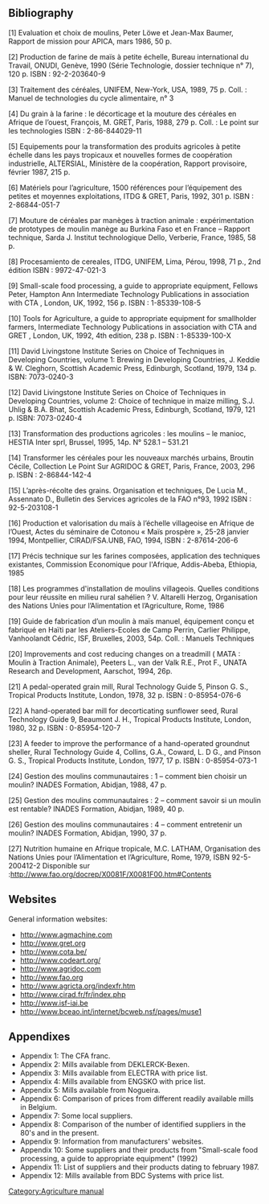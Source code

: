 ==Bibliography==
[1] Evaluation et choix de moulins,  
Peter Löwe et Jean-Max Baumer,  
Rapport de mission pour APICA, mars 1986, 50 p. 
 
[2] Production de farine de maïs à petite échelle,  
Bureau international du Travail, ONUDI, Genève, 1990 (Série Technologie, dossier technique 
n° 7), 120 p.  
ISBN : 92-2-203640-9 
 
[3] Traitement des céréales,  
UNIFEM, New-York, USA, 1989, 75 p.  
Coll. : Manuel de technologies du cycle alimentaire, n° 3 
 
[4] Du grain à la farine : le décorticage et la mouture des céréales en Afrique de l’ouest, 
François, M. 
GRET, Paris, 1988, 279 p. 
Coll. : Le point sur les technologies 
ISBN : 2-86-844029-11 
 
[5] Equipements pour la transformation des produits agricoles à petite échelle dans les 
pays tropicaux et nouvelles formes de coopération industrielle, 
ALTERSIAL, Ministère de la coopération,  
Rapport provisoire, février 1987, 215 p. 
 
[6] Matériels pour l’agriculture, 1500 références pour l’équipement des petites et moyennes 
exploitations, 
ITDG & GRET, Paris, 1992, 301 p. 
ISBN : 2-86844-051-7 
 
[7] Mouture de céréales par manèges à traction animale : expérimentation de prototypes de moulin manège au Burkina Faso et en France – Rapport technique, 
Sarda J. 
Institut technologique Dello, Verberie, France, 1985, 58 p. 
 
[8] Procesamiento de cereales,  
ITDG, UNIFEM, Lima, Pérou, 1998, 71 p., 
2nd édition 
ISBN : 9972-47-021-3 

[9] Small-scale food processing, a guide to appropriate equipment, 
Fellows Peter, Hampton Ann 
Intermediate Technology Publications in association with CTA , 
London, UK, 1992, 156 p. 
ISBN : 1-85339-108-5 
 
[10] Tools for Agriculture, a guide to appropriate equipment for smallholder farmers, 
Intermediate Technology Publications in association with CTA and GRET , 
London, UK, 1992, 4th edition, 238 p. 
ISBN : 1-85339-100-X 
 
[11] David Livingstone Institute Series on Choice of Techniques in Developing Countries, volume 1: Brewing in Developing Countries, 
J. Keddie & W. Cleghorn, 
Scottish Academic Press, Edinburgh, Scotland, 1979, 134 p. 
ISBN: 7073-0240-3 
 
[12] David Livingstone Institute Series on Choice of Techniques in Developing 
Countries, volume 2: Choice of technique in maize milling, 
S.J. Uhlig & B.A. Bhat, 
Scottish Academic Press, Edinburgh, Scotland, 1979, 121 p. 
ISBN: 7073-0240-4 
 
[13] Transformation des productions agricoles : les moulins – le manioc, 
HESTIA Inter sprl, Brussel, 1995, 14p. 
N° 528.1 – 531.21 
 
[14] Transformer les céréales pour les nouveaux marchés urbains, 
Broutin Cécile, 
Collection Le Point Sur 
AGRIDOC & GRET, Paris, France, 2003, 296 p. 
ISBN : 2-86844-142-4 
 
[15] L’après-récolte des grains. Organisation et techniques, 
De Lucia M., Assennato D., 
Bulletin des Services agricoles de la FAO n°93, 1992 
ISBN : 92-5-203108-1 

[16] Production et valorisation du maïs à l’échelle villageoise en Afrique de l’Ouest, 
Actes du séminaire de Cotonou « Maïs prospère », 25-28 janvier 1994, Montpellier, 
CIRAD/FSA.UNB, FAO, 1994, 
ISBN : 2-87614-206-6 
 
[17] Précis technique sur les farines composées, application des techniques existantes, Commission Economique pour l'Afrique, 
Addis-Abeba, Ethiopia, 1985  

[18] Les programmes d'installation de moulins villageois. Quelles conditions pour leur réussite en milieu rural sahélien ?  
V. Altarelli Herzog, 
Organisation des Nations Unies pour l’Alimentation et l’Agriculture, 
Rome, 1986 
 
[19] Guide de fabrication d’un moulin à maïs manuel, équipement conçu et fabriqué en Haïti par les Ateliers-Ecoles de Camp Perrin, 
Carlier Philippe, Vanhoolandt Cédric, 
ISF, Bruxelles, 2003, 54p. 
Coll. : Manuels Techniques 
 
[20] Improvements and cost reducing changes on a treadmill ( MATA : Moulin à Traction Animale), 
Peeters L., van der Valk R.E., Prot F., 
UNATA Research and Development, Aarschot, 1994, 26p. 
 
[21] A pedal-operated grain mill, 
Rural Technology Guide 5, 
Pinson G. S., 
Tropical Products Institute, London, 1978, 32 p. 
ISBN : 0-85954-076-6 
 
[22] A hand-operated bar mill for decorticating sunflower seed, 
Rural Technology Guide 9, 
Beaumont J. H., 
Tropical Products Institute, London, 1980, 32 p. 
ISBN : 0-85954-120-7 
 
[23] A feeder to improve the performance of a hand-operated groundnut sheller, 
Rural Technology Guide 4, 
Collins, G.A., Coward, L. D G., and Pinson G. S., 
Tropical Products Institute, London, 1977, 17 p. 
ISBN : 0-85954-073-1 
 
[24] Gestion des moulins communautaires : 1 – comment bien choisir un moulin? 
INADES Formation, Abidjan, 1988, 47 p. 

[25] Gestion des moulins communautaires : 2 – comment savoir si un moulin est rentable? 
INADES Formation, Abidjan, 1989, 40 p. 

[26] Gestion des moulins communautaires : 4 – comment entretenir un moulin? 
INADES Formation, Abidjan, 1990, 37 p. 

[27] Nutrition humaine en Afrique tropicale, 
M.C. LATHAM, 
Organisation des Nations Unies pour l’Alimentation et l’Agriculture, 
Rome, 1979, 
ISBN 92-5-200412-2 
Disponible sur :http://www.fao.org/docrep/X0081F/X0081F00.htm#Contents 

==Websites==
General information websites: 
* http://www.agmachine.com 
* http://www.gret.org 
* http://www.cota.be/ 
* http://www.codeart.org/ 
* http://www.agridoc.com 
* http://www.fao.org 
* http://www.agricta.org/indexfr.htm 
* http://www.cirad.fr/fr/index.php 
* http://www.isf-iai.be 
* http://www.bceao.int/internet/bcweb.nsf/pages/muse1 

==Appendixes==
* Appendix 1: The CFA franc.
* Appendix 2: Mills available from DEKLERCK-Bexen.
* Appendix 3: Mills available from ELECTRA with price list.
* Appendix 4: Mills available from ENGSKO with price list.
* Appendix 5: Mills available from Nogueira.
* Appendix 6: Comparison of prices from different readily available mills in Belgium.
* Appendix 7: Some local suppliers.
* Appendix 8: Comparison of the number of identified suppliers in the 80's and in the present.
* Appendix 9: Information from manufacturers' websites.
* Appendix 10: Some suppliers and their products from "Small-scale food processing, a guide to appropriate equipment" (1992)
* Appendix 11: List of suppliers and their products dating to february 1987.
* Appendix 12: Mills available from BDC Systems with price list.

[[Category:Agriculture manual]]